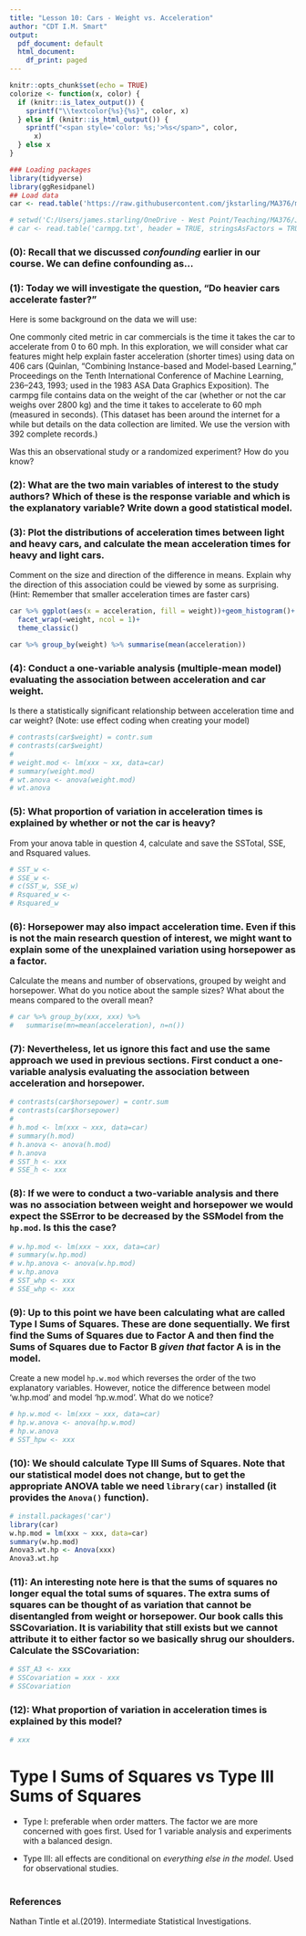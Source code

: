 ```yaml
---
title: "Lesson 10: Cars - Weight vs. Acceleration"
author: "CDT I.M. Smart"
output:
  pdf_document: default
  html_document:
    df_print: paged
---
```


```r
knitr::opts_chunk$set(echo = TRUE)
colorize <- function(x, color) {
  if (knitr::is_latex_output()) {
    sprintf("\\textcolor{%s}{%s}", color, x)
  } else if (knitr::is_html_output()) {
    sprintf("<span style='color: %s;'>%s</span>", color, 
      x)
  } else x
}
```




```r
### Loading packages
library(tidyverse)
library(ggResidpanel)
## Load data  
car <- read.table('https://raw.githubusercontent.com/jkstarling/MA376/main/carmpg.txt', header = TRUE, stringsAsFactors = TRUE)

# setwd('C:/Users/james.starling/OneDrive - West Point/Teaching/MA376/JimsLessons_AY23-1/Block II/LSN10 (2.3)/')
# car <- read.table('carmpg.txt', header = TRUE, stringsAsFactors = TRUE)

```


### (0): Recall that we discussed *confounding* earlier in our course. We can define confounding as...


\vspace{0.3in}


### (1): Today we will investigate the question, "Do heavier cars accelerate faster?"

Here is some background on the data we will use: 

One commonly cited metric in car commercials is the time it takes the car to accelerate from 0 to 60 mph. In this exploration, we will consider what car features might help explain faster acceleration (shorter times) using data on 406 cars (Quinlan, “Combining Instance-based and Model-based Learning,” Proceedings on the Tenth International Conference of Machine Learning, 236–243, 1993; used in the 1983 ASA Data Graphics Exposition). 
The carmpg file contains data on the weight of the car (whether or not the car weighs over 2800 kg) and the time it takes to accelerate to 60 mph (measured in seconds). (This dataset has been around the internet for a while but details on the data collection are limited. We use the version with 392 complete records.)

Was this an observational study or a randomized experiment? How do you know?


\vspace{1in}


### (2): What are the two main variables of interest to the study authors? Which of these is the response variable and which is the explanatory variable? Write down a good statistical model. 
\vspace{1in}



### (3): Plot the distributions of acceleration times between light and heavy cars, and calculate the mean acceleration times for heavy and light cars. 

Comment on the size and direction of the difference in means.  Explain why the direction of this association could be viewed by some as surprising. (Hint: Remember that smaller acceleration times are faster cars)  
\vspace{1in}

```r
car %>% ggplot(aes(x = acceleration, fill = weight))+geom_histogram()+
  facet_wrap(~weight, ncol = 1)+
  theme_classic()

car %>% group_by(weight) %>% summarise(mean(acceleration))
```



### (4): Conduct a one-variable analysis (multiple-mean model) evaluating the association between acceleration and car weight.  
Is there a statistically significant relationship between acceleration time and car weight? (Note: use effect coding when creating your model)

```r
# contrasts(car$weight) = contr.sum
# contrasts(car$weight)
# 
# weight.mod <- lm(xxx ~ xx, data=car)
# summary(weight.mod)
# wt.anova <- anova(weight.mod)
# wt.anova

```


### (5): What proportion of variation in acceleration times is explained by whether or not the car is heavy? 
From your anova table in question 4, calculate and save the SSTotal, SSE, and Rsquared values.
\vspace{1in}

```r
# SST_w <- 
# SSE_w <-  
# c(SST_w, SSE_w)
# Rsquared_w <- 
# Rsquared_w
```



### (6): Horsepower may also impact acceleration time. Even if this is not the main research question of interest, we might want to explain some of the unexplained variation using horsepower as a factor. 

Calculate the means and number of observations, grouped by weight and horsepower. What do you notice about the sample sizes? What about the means compared to the overall mean? 

```r
# car %>% group_by(xxx, xxx) %>%
#   summarise(mn=mean(acceleration), n=n())

```



### (7): Nevertheless, let us ignore this fact and use the same approach we used in previous sections. First conduct a one-variable analysis evaluating the association between acceleration and horsepower. 

```r
# contrasts(car$horsepower) = contr.sum
# contrasts(car$horsepower)
# 
# h.mod <- lm(xxx ~ xxx, data=car)
# summary(h.mod)
# h.anova <- anova(h.mod)
# h.anova
# SST_h <- xxx
# SSE_h <- xxx
```

### (8): If we were to conduct a two-variable analysis and there was no association between weight and horsepower we would expect the SSError to be decreased by the SSModel from the `hp.mod`. Is this the case?

```r
# w.hp.mod <- lm(xxx ~ xxx, data=car)
# summary(w.hp.mod)
# w.hp.anova <- anova(w.hp.mod)
# w.hp.anova
# SST_whp <- xxx
# SSE_whp <- xxx

```


\vspace{0.3in}


### (9): Up to this point we have been calculating what are called **Type I Sums of Squares**.  These are done sequentially. We first find the Sums of Squares due to Factor A and then find the Sums of Squares due to Factor B *given that* factor A is in the model. 

Create a new model `hp.w.mod` which reverses the order of the two explanatory variables. However, notice the difference between model 'w.hp.mod' and model 'hp.w.mod'. What do we notice? 

```r
# hp.w.mod <- lm(xxx ~ xxx, data=car)
# hp.w.anova <- anova(hp.w.mod)
# hp.w.anova
# SST_hpw <- xxx
```



### (10): We should calculate **Type III Sums of Squares**. Note that our statistical model does not change, but to get the appropriate ANOVA table we need `library(car)` installed (it provides the `Anova()` function).

```r
# install.packages('car')
library(car)
w.hp.mod = lm(xxx ~ xxx, data=car)
summary(w.hp.mod)
Anova3.wt.hp <- Anova(xxx)
Anova3.wt.hp
```

### (11): An interesting note here is that the sums of squares no longer equal the total sums of squares. The extra sums of squares can be thought of as variation that cannot be disentangled from weight or horsepower. Our book calls this SSCovariation. It is variability that still exists but we cannot attribute it to either factor so we basically shrug our shoulders. Calculate the SSCovariation: 

```r
# SST_A3 <- xxx
# SSCovariation = xxx - xxx
# SSCovariation
```

### (12): What proportion of variation in acceleration times is explained by this model? 

```r
# xxx
```


# Type I Sums of Squares vs Type III Sums of Squares

-  Type I: preferable when order matters. The factor we are more concerned with goes first. Used for 1 variable analysis and experiments with a balanced design.
<br>

- Type III: all effects are conditional on *everything else in the model*. Used for observational studies.  
<br>

### References
Nathan Tintle et al.(2019). Intermediate Statistical Investigations.



